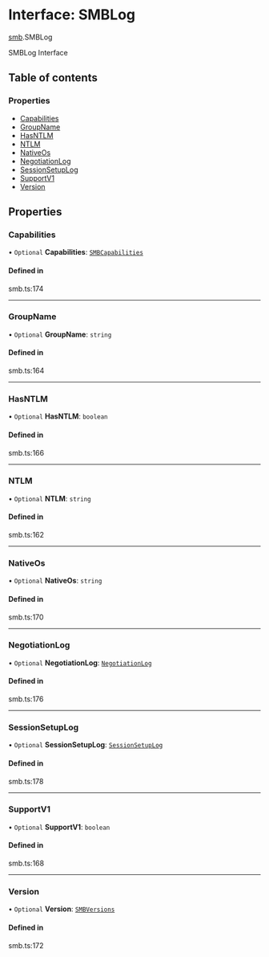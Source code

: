 # Interface: SMBLog

[smb](/templates/protocols/javascript/modules/smb).SMBLog

SMBLog Interface

## Table of contents

### Properties

- [Capabilities](/templates/protocols/javascript/modules/smb.SMBLog#capabilities)
- [GroupName](/templates/protocols/javascript/modules/smb.SMBLog#groupname)
- [HasNTLM](/templates/protocols/javascript/modules/smb.SMBLog#hasntlm)
- [NTLM](/templates/protocols/javascript/modules/smb.SMBLog#ntlm)
- [NativeOs](/templates/protocols/javascript/modules/smb.SMBLog#nativeos)
- [NegotiationLog](/templates/protocols/javascript/modules/smb.SMBLog#negotiationlog)
- [SessionSetupLog](/templates/protocols/javascript/modules/smb.SMBLog#sessionsetuplog)
- [SupportV1](/templates/protocols/javascript/modules/smb.SMBLog#supportv1)
- [Version](/templates/protocols/javascript/modules/smb.SMBLog#version)

## Properties

### Capabilities

• `Optional` **Capabilities**: [`SMBCapabilities`](/templates/protocols/javascript/modules/smb.SMBCapabilities)

#### Defined in

smb.ts:174

___

### GroupName

• `Optional` **GroupName**: `string`

#### Defined in

smb.ts:164

___

### HasNTLM

• `Optional` **HasNTLM**: `boolean`

#### Defined in

smb.ts:166

___

### NTLM

• `Optional` **NTLM**: `string`

#### Defined in

smb.ts:162

___

### NativeOs

• `Optional` **NativeOs**: `string`

#### Defined in

smb.ts:170

___

### NegotiationLog

• `Optional` **NegotiationLog**: [`NegotiationLog`](/templates/protocols/javascript/modules/smb.NegotiationLog)

#### Defined in

smb.ts:176

___

### SessionSetupLog

• `Optional` **SessionSetupLog**: [`SessionSetupLog`](/templates/protocols/javascript/modules/smb.SessionSetupLog)

#### Defined in

smb.ts:178

___

### SupportV1

• `Optional` **SupportV1**: `boolean`

#### Defined in

smb.ts:168

___

### Version

• `Optional` **Version**: [`SMBVersions`](/templates/protocols/javascript/modules/smb.SMBVersions)

#### Defined in

smb.ts:172
